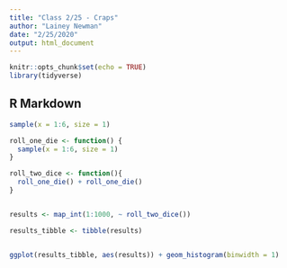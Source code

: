 ```yaml
---
title: "Class 2/25 - Craps"
author: "Lainey Newman"
date: "2/25/2020"
output: html_document
---
```


```r
knitr::opts_chunk$set(echo = TRUE)
library(tidyverse)
```

## R Markdown

```r
sample(x = 1:6, size = 1)

roll_one_die <- function() {
  sample(x = 1:6, size = 1)
}

roll_two_dice <- function(){
  roll_one_die() + roll_one_die()
}


results <- map_int(1:1000, ~ roll_two_dice())

results_tibble <- tibble(results)


ggplot(results_tibble, aes(results)) + geom_histogram(binwidth = 1)






```
